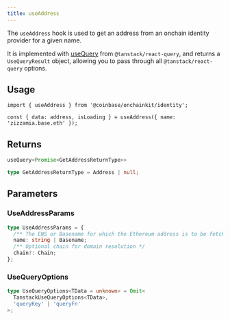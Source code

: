```yaml
---
title: useAddress
---
```


The `useAddress` hook is used to get an address from an onchain identity provider for a given name.

It is implemented with [useQuery](https://tanstack.com/query/latest/docs/framework/react/reference/useQuery) from `@tanstack/react-query`, and returns a `UseQueryResult` object, allowing you to pass through all `@tanstack/react-query` options.

## Usage

```tsx
import { useAddress } from '@coinbase/onchainkit/identity';

const { data: address, isLoading } = useAddress({ name: 'zizzamia.base.eth' });
```

## Returns

```ts
useQuery<Promise<GetAddressReturnType>>

type GetAddressReturnType = Address | null;
```

## Parameters

### UseAddressParams

```ts
type UseAddressParams = {
  /** The ENS or Basename for which the Ethereum address is to be fetched */
  name: string | Basename;
  /** Optional chain for domain resolution */
  chain?: Chain;
};
```

### UseQueryOptions

```ts
type UseQueryOptions<TData = unknown> = Omit<
  TanstackUseQueryOptions<TData>,
  'queryKey' | 'queryFn'
>;
```

